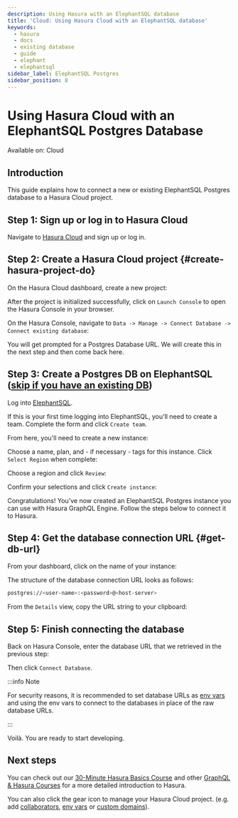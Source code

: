 ```yaml
---
description: Using Hasura with an ElephantSQL database
title: 'Cloud: Using Hasura Cloud with an ElephantSQL database'
keywords:
  - hasura
  - docs
  - existing database
  - guide
  - elephant
  - elephantsql
sidebar_label: ElephantSQL Postgres
sidebar_position: 8
---
```



# Using Hasura Cloud with an ElephantSQL Postgres Database

<div className='badge badge--primary heading-badge'>Available on: Cloud</div>

## Introduction

This guide explains how to connect a new or existing ElephantSQL Postgres database to a Hasura Cloud project.

## Step 1: Sign up or log in to Hasura Cloud

Navigate to [Hasura Cloud](https://cloud.hasura.io/signup/?pg=docs&plcmt=body&cta=navigate-to-hasura-cloud&tech=default)
and sign up or log in.

## Step 2: Create a Hasura Cloud project {#create-hasura-project-do}

On the Hasura Cloud dashboard, create a new project:

<Thumbnail src='/img/cloud-dbs/create-hasura-cloud-project.png' alt='Create Hasura Cloud project' />

After the project is initialized successfully, click on `Launch Console` to open the Hasura Console in your browser.

On the Hasura Console, navigate to `Data -> Manage -> Connect Database -> Connect existing database`:

You will get prompted for a Postgres Database URL. We will create this in the next step and then come back here.

<Thumbnail src='/img/cloud-dbs/existing-db-setup.png' alt='Hasura Cloud database setup' width='700px' />

## Step 3: Create a Postgres DB on ElephantSQL ([skip if you have an existing DB](#get-db-url))

Log into [ElephantSQL](https://customer.elephantsql.com/login).

If this is your first time logging into ElephantSQL, you'll need to create a team. Complete the form and click
`Create team`.

<Thumbnail src='/img/cloud-dbs/elephant/elephant-create-team.png' alt='Create Elephant team' width='700px' />

From here, you'll need to create a new instance:

<Thumbnail
  src='/img/cloud-dbs/elephant/elephant-create-instance.png'
  alt='Create new Elephant instance'
  width='700px'
/>

Choose a name, plan, and - if necessary - tags for this instance. Click `Select Region` when complete:

<Thumbnail
  src='/img/cloud-dbs/elephant/elephant-instance-details.png'
  alt='Add details to Elephant instance'
  width='700px'
/>

Choose a region and click `Review`:

<Thumbnail
  src='/img/cloud-dbs/elephant/elephant-select-region.png'
  alt='Choose region for Elephant instance'
  width='700px'
/>

Confirm your selections and click `Create instance`:

<Thumbnail src='/img/cloud-dbs/elephant/elephant-confirm-instance.png' alt='Create Elephant instance' width='700px' />

Congratulations! You've now created an ElephantSQL Postgres instance you can use with Hasura GraphQL Engine. Follow the
steps below to connect it to Hasura.

## Step 4: Get the database connection URL {#get-db-url}

From your dashboard, click on the name of your instance:

<Thumbnail src='/img/cloud-dbs/elephant/elephant-choose-instance.png' alt='Choose Elephant instance' width='700px' />

The structure of the database connection URL looks as follows:

```bash
postgres://<user-name>:<password>@<host-server>
```

From the `Details` view, copy the URL string to your clipboard:

<Thumbnail
  src='/img/cloud-dbs/elephant/elephant-connection-string.png'
  alt='Get the connection string for the database'
  width='700px'
/>

## Step 5: Finish connecting the database

Back on Hasura Console, enter the database URL that we retrieved in the previous step:

<Thumbnail
  src='/img/cloud-dbs/elephant/elephant-connect-db.png'
  alt='Add the connection string to your Hasura Console'
  width='700px'
/>

Then click `Connect Database`.

:::info Note

For security reasons, it is recommended to set database URLs as
[env vars](/projects/env-vars.mdx#manage-project-env-vars) and using the env vars to connect to the databases in place
of the raw database URLs.

:::

Voilà. You are ready to start developing.

<Thumbnail src='/img/cloud-dbs/hasura-console.png' alt='Hasura Console' />

## Next steps

You can check out our [30-Minute Hasura Basics Course](https://hasura.io/learn/graphql/hasura/introduction/) and other
[GraphQL & Hasura Courses](https://hasura.io/learn/) for a more detailed introduction to Hasura.

You can also click the gear icon to manage your Hasura Cloud project. (e.g. add
[collaborators](/projects/collaborators.mdx#manage-project-collaborators),
[env vars](/projects/env-vars.mdx#manage-project-env-vars) or
[custom domains](/projects/domains.mdx#manage-project-domains)).

<Thumbnail src='/img/getting-started/project-manage.png' alt='Project actions' width='860px' />
